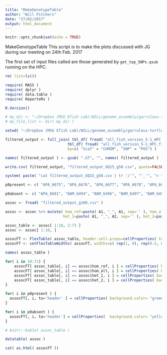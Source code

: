 ```yaml
---
title: "MakeGenotypeTable"
author: "Will Pitchers"
date: "27/02/2017"
output: html_document
---
```


```r
knitr::opts_chunk$set(echo = TRUE)
```

MakeGenotypeTable This script is to make the plots discussed with JG during our meeting on 24th Feb. 2017

The first set of input files called are those generated by `get_top_SNPs.qsub` running on the HPC.

```r

rm( list=ls())

require( MASS )
require( dplyr )
require( data.table )
require( ReporteRs )

R.Version()

```


```r

# my_dir <- "~/Dropbox (MSU Efish Lab)/WILL/genome_assembly/garrulous-turtle/assoc_output/"
# my_file_list <- dir( my_dir )

```



```r

setwd( "~/Dropbox (MSU Efish Lab)/WILL/genome_assembly/garrulous-turtle/assoc_output/" )

filtered_output <- full_join( tbl_df( fread( "all_fish_version_5-1_HPC.filtered.snps_GQ15_geno50.assoc.fisher.csv" )),
                            tbl_df( fread( "all_fish_version_5-1_HPC.filtered.snps_GQ15_geno50_topSNPs.table" )), 
                            by=c( "Scaf" = "CHROM", "SNP" = "POS") )

names( filtered_output ) <- gsub( ".GT", "", names( filtered_output ) )

write.csv( filtered_output, "filtered_output_GQ15_g50.csv", quote=FALSE )

system( paste( "cat filtered_output_GQ15_g50.csv | tr '/'", "'_'", "> temp && mv temp filtered_output_GQ15_g50.csv" ) )

```


```r

p0present <- c( "APA_6675", "APA_6676", "APA_6677", "APA_6678", "APA_6679", "APA_6680", "APA_6682", "APA_6683", "APA_6684", "APA_6685", "APA_6737", "BAM_6597", "COB_4018", "COB_4019", "IVI_3923", "IVI_4816", "IVI_4832", "IVI_4834", "IVI_4893", "IVI_4894", "IVI_4895", "IVI_4896", "IVI_4897", "IVI_4921", "IVI_4925", "MOV_6716", "MOV_6717", "MOV_6718", "MOV_6719", "MOV_6720", "MOV_6721", "MOV_6722", "MOV_6723", "MOV_6724", "MOV_6725" )

p0absent <- c( "APA_6681", "BAM_6494", "BAM_6496", "BAM_6497", "BAM_6498", "BAM_6499", "BAM_6500", "BAM_6501", "BAM_6502", "BAM_6598", "BAM_6599", "BAM_6602", "BAM_6603", "BAM_6604", "BAM_6605", "BAVA_6619", "BAVA_6620", "BAVA_6621", "BAVA_6622", "BAVA_6623", "BAVA_6624", "BAVA_6625", "BAVA_6626", "BAVA_6627", "COB_4004", "COB_4006", "COB_4027", "COB_4029" )

assoc <- fread( "filtered_output_g100.csv" )

assoc <- assoc %>% mutate( hom_ref=paste( A1, "_", A1, sep='' ), hom_alt=paste( A2, "_", A2, sep='' ), 
                          het_1=paste( A1, "_", A2, sep='' ), het_2=paste( A2, "_", A1, sep='' ) )

assoc_table <- assoc[ 1:10, 2:73 ]
assoc <- assoc[ 1:10, ]

assocFT <- FlexTable( assoc_table, header.cell.props=cellProperties( text.direction="tbrl" ) )
assocFT <- setFlexTableWidths( assocFT, widths=c( rep(1, 9), rep(0.5, 63) ) )

names( assoc_table )

for( i in 10:72) {
    assocFT[ assoc_table[, i] == assoc$hom_ref, i ] = cellProperties( background.color= "blue" )
    assocFT[ assoc_table[, i] == assoc$hom_alt, i ] = cellProperties( background.color= "red" )
    assocFT[ assoc_table[, i] == assoc$het_1, i ] = cellProperties( background.color= "pink" )
    assocFT[ assoc_table[, i] == assoc$het_2, i ] = cellProperties( background.color= "pink" )
}

for( i in p0present ) {
  assocFT[, i, to='header' ] = cellProperties( background.color= "green" )
}

for( i in p0absent ) {
  assocFT[, i, to='header'] = cellProperties(  background.color= "yellow" )
}

# knitr::kable( assoc_table )

```

```r

datatable( assoc )

cat( as.html( assocFT ))

```


